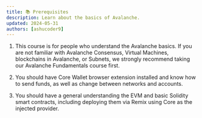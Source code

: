 ```yaml
---
title: 📚 Prerequisites
description: Learn about the basics of Avalanche.
updated: 2024-05-31
authors: [ashucoder9]
---
```


1. This course is for people who understand the Avalanche basics. If you are not familiar with Avalanche Consensus, Virtual Machines, blockchains in Avalanche, or Subnets, we strongly recommend taking our Avalanche Fundamentals course first.

2. You should have Core Wallet browser extension installed and know how to send funds, as well as change between networks and accounts.

3. You should have a general understanding the EVM and basic Solidity smart contracts, including deploying them via Remix using Core as the injected provider.
